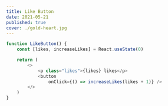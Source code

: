 ```yaml
---
title: Like Button
date: 2021-05-21
published: true
cover: ./gold-heart.jpg
---
```


```js react-live
function LikeButton() {
    const [likes, increaseLikes] = React.useState(0)

    return (
        <>
            <p class="likes">{likes} likes</p>
            <button
                onClick={() => increaseLikes(likes + 1)} />
        </>
    )
}

```